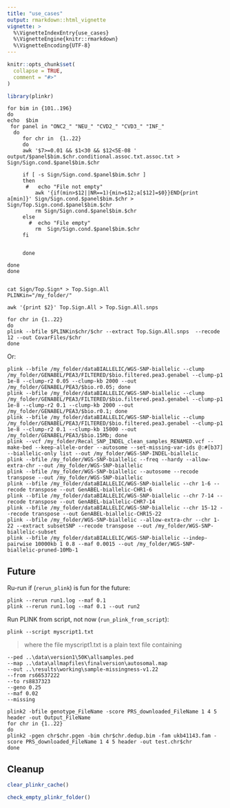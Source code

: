 ```yaml
---
title: "use_cases"
output: rmarkdown::html_vignette
vignette: >
  %\VignetteIndexEntry{use_cases}
  %\VignetteEngine{knitr::rmarkdown}
  %\VignetteEncoding{UTF-8}
---
```


```r
knitr::opts_chunk$set(
  collapse = TRUE,
  comment = "#>"
)
```

```r
library(plinkr)
```



```
for bim in {101..196}
do   
echo  $bim
 for panel in "ONC2_" "NEU_" "CVD2_" "CVD3_" "INF_"
  do
     for chr in  {1..22}
     do
	 awk '$7>=0.01 && $1<30 && $12<5E-08 ' output/$panel$bim.$chr.conditional.assoc.txt.assoc.txt > Sign/Sign.cond.$panel$bim.$chr

	 if [ -s Sign/Sign.cond.$panel$bim.$chr ]
	 then
	  #   echo "File not empty"
	     awk '{if(min>$12||NR==1){min=$12;a[$12]=$0}}END{print a[min]}' Sign/Sign.cond.$panel$bim.$chr > Sign/Top.Sign.cond.$panel$bim.$chr
	     rm Sign/Sign.cond.$panel$bim.$chr
	 else
	   #  echo "File empty"
	     rm  Sign/Sign.cond.$panel$bim.$chr
	 fi


     done 

done
done


cat Sign/Top.Sign* > Top.Sign.All
PLINKin="/my_folder/"

awk '{print $2}' Top.Sign.All > Top.Sign.All.snps

for chr in {1..22}
do
plink --bfile $PLINKin$chr/$chr --extract Top.Sign.All.snps  --recode 12 --out CovarFiles/$chr
done
```

Or:

```
plink --bfile /my_folder/dataBIALLELIC/WGS-SNP-biallelic --clump /my_folder/GENABEL/PEA3/FILTERED/$bio.filtered.pea3.genabel --clump-p1 1e-8 --clump-r2 0.05 --clump-kb 2000 --out /my_folder/GENABEL/PEA3/$bio.r0.05; done
plink --bfile /my_folder/dataBIALLELIC/WGS-SNP-biallelic --clump /my_folder/GENABEL/PEA3/FILTERED/$bio.filtered.pea3.genabel --clump-p1 1e-8 --clump-r2 0.1 --clump-kb 2000 --out /my_folder/GENABEL/PEA3/$bio.r0.1; done
plink --bfile /my_folder/dataBIALLELIC/WGS-SNP-biallelic --clump /my_folder/GENABEL/PEA3/FILTERED/$bio.filtered.pea3.genabel --clump-p1 1e-8 --clump-r2 0.1 --clump-kb 15000 --out /my_folder/GENABEL/PEA3/$bio.15Mb; done
plink --vcf /my_folder/Recal_SNP_INDEL_clean_samples_RENAMED.vcf --make-bed --keep-allele-order --autosome --set-missing-var-ids @:#[b37] --biallelic-only list --out /my_folder/WGS-SNP-INDEL-biallelic
plink --bfile /my_folder/WGS-SNP-biallelic --freq --hardy --allow-extra-chr --out /my_folder/WGS-SNP-biallelic
plink --bfile /my_folder/WGS-SNP-biallelic --autosome --recode transpose --out /my_folder/WGS-SNP-biallelic
plink --bfile /my_folder/dataBIALLELIC/WGS-SNP-biallelic --chr 1-6 --recode transpose --out GenABEL-biallelic-CHR1-6
plink --bfile /my_folder/dataBIALLELIC/WGS-SNP-biallelic --chr 7-14 --recode transpose --out GenABEL-biallelic-CHR7-14
plink --bfile /my_folder/dataBIALLELIC/WGS-SNP-biallelic --chr 15-12 --recode transpose --out GenABEL-biallelic-CHR15-22
plink --bfile /my_folder/WGS-SNP-biallelic --allow-extra-chr --chr 1-22 --extract subsetSNP --recode transpose --out /my_folder/WGS-SNP-biallelic-subset
plink --bfile /my_folder/dataBIALLELIC/WGS-SNP-biallelic --indep-pairwise 10000kb 1 0.8 --maf 0.0015 --out /my_folder/WGS-SNP-biallelic-pruned-10Mb-1
```

## Future

Ru-run if (`rerun_plink`) is fun for the future:

```
plink --rerun run1.log --maf 0.1
plink --rerun run1.log --maf 0.1 --out run2
```

Run PLINK from script, not now (`run_plink_from_script`):

```
plink --script myscript1.txt
```

> where the file myscript1.txt is a plain text file containing

```
--ped ..\data\version1\50K\allsamples.ped 
--map ..\data\allmapfiles\finalversion\autosomal.map 
--out ..\results\working\sample-missingness-v1.22
--from rs66537222
--to rs8837323 
--geno 0.25
--maf 0.02
--missing
```

```
plink2 -bfile genotype_FileName -score PRS_downloaded_FileName 1 4 5 header -out Output_FileName 
for chr in {1..22}
do 
plink2 -pgen chr$chr.pgen -bim chr$chr.dedup.bim -fam ukb41143.fam -score PRS_downloaded_FileName 1 4 5 header -out test.chr$chr 
done 
```

## Cleanup

```r
clear_plinkr_cache()
```

```r
check_empty_plinkr_folder()
```
